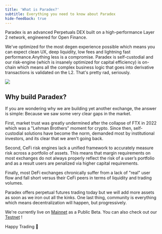 ```yaml
---
title: 'What is Paradex?'
subtitle: Everything you need to know about Paradex
hide-feedback: true
---
```


Paradex is an advanced Perpetuals DEX built on a high-performance Layer 2 network, engineered for Open Finance.

We've optimized for the most degen experience possible which means you can expect clean UX, deep liquidity, low fees and lightning fast performance.Anything less is a compromise. Paradex is self-custodial and our risk-engine (which is insanely optimized for capital efficiency) is on-chain which means all the complex business logic that goes into derivative transactions is validated on the L2. That's pretty rad, seriously.

<Frame caption="Paradex blends the best of CeFi and DeFi">
<img src="../assets/what-is-paradex.png" />
</Frame>

## Why build Paradex?
If you are wondering why we are building yet another exchange, the answer is simple: Because we saw some very clear gaps in the market.

First, market trust was greatly undermined after the collapse of FTX in 2022 which was a "Lehman Brothers" moment for crypto. Since then, self-custodial solutions have become the norm, demanded most by institutional investors, and its clear that we aren't going back.

Second, CeFi risk engines lack a unified framework to accurately measure risk across a portfolio of assets. This means that margin requirements on most exchanges do not always properly reflect the risk of a user’s portfolio and as a result users are penalized via higher capital requirements.

Finally, most DeFi exchanges chronically suffer from a lack of "real" user flow and fall short versus their CeFi peers in terms of liquidity and trading volumes.

Paradex offers perpetual futures trading today but we will add more assets as soon as we iron out all the kinks. One last thing, community is everything which means decentralization will happen, but progressively.

We're currently live on [Mainnet](https://app.paradex.trade/futures) as a Public Beta. You can also check out our [Testnet](https://app.testnet.paradex.trade/) !

Happy Trading 💜